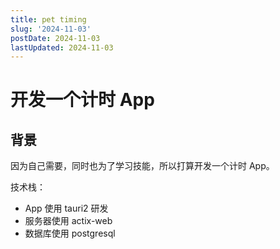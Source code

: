 ```yaml
---
title: pet timing
slug: '2024-11-03'
postDate: 2024-11-03
lastUpdated: 2024-11-03
---
```


# 开发一个计时 App

## 背景

因为自己需要，同时也为了学习技能，所以打算开发一个计时 App。

技术栈：

- App 使用 tauri2 研发
- 服务器使用 actix-web
- 数据库使用 postgresql
